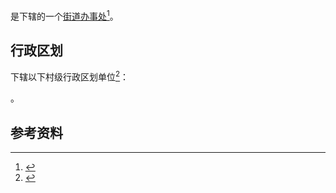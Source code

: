 {{中国乡级行政区|43/10/03/004/000}}

'''{{PAGENAMEBASE}}'''是{{PRC admin/fullname|43/10/03/004/000|3}}下辖的一个[[街道办事处|街道办事处]]<ref>{{PRC admin/ref sgc|{{PRC admin/parent|43/10/03/004/000}}}}</ref>。

== 行政区划 ==
{{PAGENAMEBASE}}下辖以下村级行政区划单位<ref>{{PRC admin/ref sgc|43/10/03/004/000}}</ref>：

{{PRC admin/children|43/10/03/004/000}}。

== 参考资料 ==
{{reflist}}

{{湖南行政区划小作品}}
{{PRC admin/navcat|43/10/03/004/000}}
